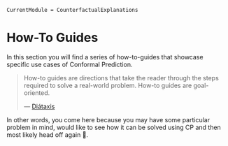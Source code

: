 
``` @meta
CurrentModule = CounterfactualExplanations
```

# How-To Guides

In this section you will find a series of how-to-guides that showcase specific use cases of Conformal Prediction.

> How-to guides are directions that take the reader through the steps required to solve a real-world problem. How-to guides are goal-oriented.
>
> — [Diátaxis](https://diataxis.fr/how-to-guides/)

In other words, you come here because you may have some particular problem in mind, would like to see how it can be solved using CP and then most likely head off again 🫡.
